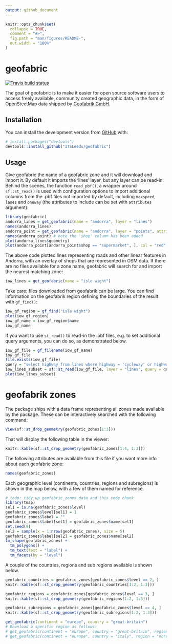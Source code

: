 ```yaml
---
output: github_document
---
```


<!-- README.md is generated from README.Rmd. Please edit that file -->

```r
knitr::opts_chunk$set(
  collapse = TRUE,
  comment = "#>",
  fig.path = "man/figures/README-",
  out.width = "100%"
)
```

# geofabric

<!-- badges: start -->
[![Travis build status](https://travis-ci.org/itsleeds/geofabric.svg?branch=master)](https://travis-ci.org/itsleeds/geofabric)
<!-- badges: end -->

The goal of geofabric is to make it easier for open source software users to access freely available, community created geographic data, in the form of OpenSteetMap data shipped by [Geofabrik GmbH](http://download.geofabrik.de).

## Installation

<!-- You can install the released version of geofabric from [CRAN](https://CRAN.R-project.org) with: -->

<!-- ``` r -->
<!-- install.packages("geofabric") -->
<!-- ``` -->
You can install the development version from [GitHub](https://github.com/) with:

``` r
# install.packages("devtools")
devtools::install_github("ITSLeeds/geofabric")
```
## Usage

Give geofabric the name of a geofabric zone and it will download and import it.
By default it imports the 'lines' layer, but any layer can be read-in.
Behind the scenes, the function `read_pbf()`, a wrapper around `sf::st_read()` is used with configuration options to import additional columns from the .pbf files not imported by default, including `maxspeed`, `lanes` and `oneway` (the attributes to include can be set with `attributes` argument):

```r
library(geofabric)
andorra_lines = get_geofabric(name = "andorra", layer = "lines")
names(andorra_lines)
andorra_point = get_geofabric(name = "andorra", layer = "points", attributes = "shop")
names(andorra_point) # note the 'shop' column has been added
plot(andorra_lines$geometry)
plot(andorra_point[andorra_point$shop == "supermarket", ], col = "red", add = TRUE)
```

The above code plotted lines representing roads and other linear features in Andorra, with an overlay of shops that are represented in OSM data.
If there are no files available for a zone name, geofabric will search for and import the nearest matching zone:

```r
iow_lines = get_geofabric(name = "isle wight")
```

Take care: files downloaded from geofabrik can be large.
You can find information on the geofabrik region defining the boundaries of the result with `gf_find()`: 

```r
iow_gf_region = gf_find("isle wight")
plot(iow_gf_region)
iow_gf_name = iow_gf_region$name
iow_gf_name
```

If you want to use `st_read()` to read-in the .pbf files, e.g. to set additional query arguments, you can do so, as demonstrated below.

```r
iow_gf_file = gf_filename(iow_gf_name)
iow_gf_file
file.exists(iow_gf_file)
query = "select highway from lines where highway = 'cycleway' or highway = 'secondary' or highway = 'primary'"
iow_lines_subset = sf::st_read(iow_gf_file, layer = "lines", query = query)
plot(iow_lines_subset)
```

# geofabrik zones

The package ships with a data frame representing all zones made available by the package.
These can be interactively searched with the following command:

```r
View(sf::st_drop_geometry(geofabric_zones[1:3]))
```

That will display the following table in the viewer:

```r
knitr::kable(sf::st_drop_geometry(geofabric_zones[1:4, 1:3]))
```

The following attributes are available from this file if you want more info about each geofabric zone:

```r
names(geofabric_zones)
```

Each geographic level (continents, countries, regions and subregions) is shown in the map below, with a few of them named for reference.

```r
# todo: tidy up geofabric_zones data and this code chunk
library(tmap)
sel1 = is.na(geofabric_zones$level)
geofabric_zones$level[sel1] = 1
geofabric_zones$label = ""
geofabric_zones$label[sel1] = geofabric_zones$name[sel1]
set.seed(9)
sel2 = sample(x = 1:nrow(geofabric_zones), size = 5)
geofabric_zones$label[sel2] = geofabric_zones$name[sel2]
tm_shape(geofabric_zones) +
  tm_polygons() +
  tm_text(text = "label") +
  tm_facets(by = "level")
```

A couple of the countries, regions and sub regions available is shown below.

```r
geofabric_countries = geofabric_zones[geofabric_zones$level == 2, ]
knitr::kable(sf::st_drop_geometry(geofabric_countries[1:2, 1:3]))
```

```r
geofabric_regions = geofabric_zones[geofabric_zones$level == 3, ]
knitr::kable(sf::st_drop_geometry(geofabric_regions[1:2, 1:3]))
```

```r
geofabric_subregions = geofabric_zones[geofabric_zones$level == 4, ]
knitr::kable(sf::st_drop_geometry(geofabric_subregions[1:2, 1:3]))
```

```r
get_geofabric(continent = "europe", country = "great-britain")
# Download a specific region as follows:
# get_geofabric(continent = "europe", country = "great-britain", region = "wales")
# get_geofabric(continent = "europe", country = "italy", region = "nord-este")
```


